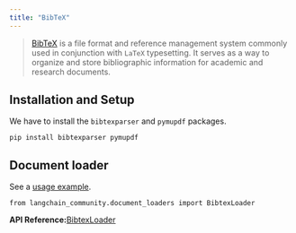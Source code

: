 ```yaml
---
title: "BibTeX"
---
```


> [BibTeX](https://www.ctan.org/pkg/bibtex) is a file format and reference management system commonly used in conjunction with `LaTeX` typesetting. It serves as a way to organize and store bibliographic information for academic and research documents.

## Installation and Setup

We have to install the `bibtexparser` and `pymupdf` packages.

```
pip install bibtexparser pymupdf
```

## Document loader

See a [usage example](/src/oss/integrations/document_loaders/bibtex).

```
from langchain_community.document_loaders import BibtexLoader
```

**API Reference:**[BibtexLoader](https://python.langchain.com/api_reference/community/document_loaders/langchain_community.document_loaders.bibtex.BibtexLoader.html)
